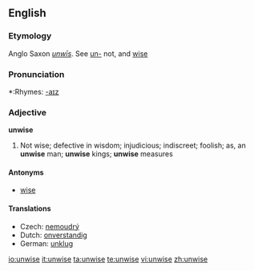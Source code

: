 ==English==

===Etymology===
Anglo Saxon ''[[unwis|unwīs]]''. See [[un-]] not, and [[wise]]

===Pronunciation===
*:Rhymes: [[Rhymes:English:-aɪz|-aɪz]]

===Adjective===
'''unwise'''
#Not wise; defective in wisdom; injudicious; indiscreet; foolish; as, an '''unwise''' man; '''unwise''' kings; '''unwise''' measures

====Antonyms====
*[[wise]]

====Translations====
* Czech: [[nemoudrý]] {{m}}
*Dutch: [[onverstandig]]
*German: [[unklug]]

[[io:unwise]]
[[it:unwise]]
[[ta:unwise]]
[[te:unwise]]
[[vi:unwise]]
[[zh:unwise]]